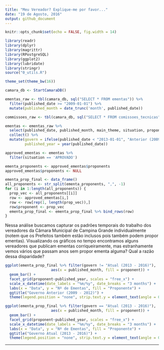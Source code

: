 ```yaml
---
title: "Meu Vereador? Explique-me por favor..."
date: "19 de Agosto, 2016"
output: github_document
---
```


```r
knitr::opts_chunk$set(echo = FALSE, fig.width = 14)

library(readr)
library(dplyr)
library(magrittr)
library(RPostgreSQL)
library(ggplot2)
library(lubridate)
library(stringr)
source("0_utils.R")

theme_set(theme_bw(16))

camara_db <- StartCamaraDB()

ementas_raw <- tbl(camara_db, sql("SELECT * FROM ementas")) %>% 
  filter(published_date >= "2009-01-01") %>% 
  mutate(published_month = date_trunc('month', published_date))

commissoes_raw <- tbl(camara_db, sql("SELECT * FROM comissoes_tecnicas"))

ementas <- ementas_raw %>%
  select(published_date, published_month, main_theme, situation, proponents) %>%
  collect() %>% 
  mutate(govern = ifelse(published_date < "2013-01-01", "Anterior (2009 - 2012)", "Atual (2013 - 2016)"),
         published_year = year(published_date))

approved_ementas <- ementas %>% 
  filter(situation == 'APROVADO')

ementa_proponents <- approved_ementas$proponents
approved_ementas$proponents <- NULL

ementa_prop_final <- data_frame()
all_proponents <- str_split(ementa_proponents, ",", -1)
for (i in 1:length(all_proponents)) {
  prop_vec <- all_proponents[[i]]
  row <- approved_ementas[i,]
  row <- row[rep(1, length(prop_vec)),]
  row$proponent <- prop_vec
  ementa_prop_final <- ementa_prop_final %>% bind_rows(row)
}

```

Nessa análise buscamos capturar os padrões temporais do trabalho dos vereadores da Câmara Municipal de Campina Grande individualmente (notem que os Prefeitos também estão inclusos pois também podem propor ementas). Visualizando os gráficos no tempo encontramos alguns vereadores que publicam ementas corriqueiramente, mas estranhamente vemos vários que passam anos sem propor ementa alguma? Qual a razão dessa disparidade? 

```r

ggplot(ementa_prop_final %>% filter(govern != "Atual (2013 - 2016)"), 
                     aes(x = published_month, fill = proponent)) +
  geom_bar() +
  facet_grid(proponent~published_year, scales = "free_x") +
  scale_x_datetime(date_labels = "%m/%y", date_breaks = "3 months") +
  labs(x = "Data", y = "Nº de Ementas", fill = "Proponente") + 
  ggtitle("Governo Anterior (2009 - 2012)") +
  theme(legend.position = "none", strip.text.y = element_text(angle = 0))

ggplot(ementa_prop_final %>% filter(govern == "Atual (2013 - 2016)"), 
                     aes(x = published_month, fill = proponent)) +
  geom_bar() +
  facet_grid(proponent~published_year, scales = "free_x") +
  scale_x_datetime(date_labels = "%m/%y", date_breaks = "3 months") +
  labs(x = "Data", y = "Nº de Ementas", fill = "Proponente") + 
  ggtitle("Governo Atual (2013 - 2016)") +
  theme(legend.position = "none", strip.text.y = element_text(angle = 0))
```

---
